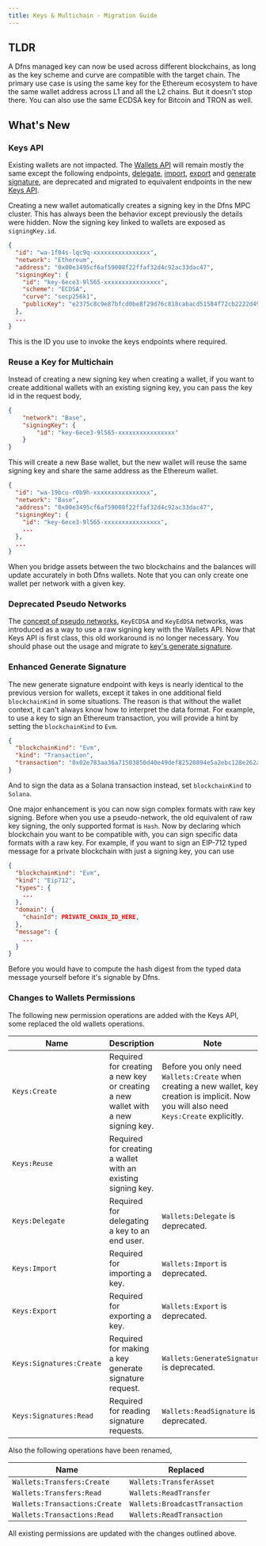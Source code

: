 ```yaml
---
title: Keys & Multichain - Migration Guide
---
```


## TLDR

A Dfns managed key can now be used across different blockchains, as long as the key scheme and curve are compatible with the target chain. The primary use case is using the same key for the Ethereum ecosystem to have the same wallet address across L1 and all the L2 chains. But it doesn't stop there. You can also use the same ECDSA key for Bitcoin and TRON as well.

## What's New

### Keys API

Existing wallets are not impacted. The [Wallets API](/api-reference/wallets) will remain mostly the same except the following endpoints, [delegate](/api-reference/keys/delegate-key), [import](/api-reference/keys/import-key), [export](/api-reference/keys/export-key) and [generate signature](/api-reference/keys/generate-signature), are deprecated and migrated to equivalent endpoints in the new [Keys API](/api-reference/keys).

Creating a new wallet automatically creates a signing key in the Dfns MPC cluster. This has always been the behavior except previously the details were hidden. Now the signing key linked to wallets are exposed as `signingKey.id`.

```json
{
  "id": "wa-1f04s-lqc9q-xxxxxxxxxxxxxxxx",
  "network": "Ethereum",
  "address": "0x00e3495cf6af59008f22ffaf32d4c92ac33dac47",
  "signingKey": {
    "id": "key-6ece3-9l565-xxxxxxxxxxxxxxxx",
    "scheme": "ECDSA",
    "curve": "secp256k1",
    "publicKey": "e2375c8c9e87bfcd0be8f29d76c818cabacd51584f72cb2222d49a13b036d84d3d"
  },
  ...
}
```

This is the ID you use to invoke the keys endpoints where required.

### Reuse a Key for Multichain

Instead of creating a new signing key when creating a wallet, if you want to create additional wallets with an existing signing key, you can pass the key id in the request body,

```json
{
    "network": "Base",
    "signingKey": {
        "id": "key-6ece3-9l565-xxxxxxxxxxxxxxxx"
    }
}
```

This will create a new Base wallet, but the new wallet will reuse the same signing key and share the same address as the Ethereum wallet.

```json
{
  "id": "wa-19bcu-r0b9h-xxxxxxxxxxxxxxxx",
  "network": "Base",
  "address": "0x00e3495cf6af59008f22ffaf32d4c92ac33dac47",
  "signingKey": {
    "id": "key-6ece3-9l565-xxxxxxxxxxxxxxxx",
    ...
  },
  ...
}
```

When you bridge assets between the two blockchains and the balances will update accurately in both Dfns wallets. Note that you can only create one wallet per network with a given key.

### Deprecated Pseudo Networks

The [concept of pseudo networks](/developers/guides/keys-and-multichain-migration-guide#deprecated-pseudo-networks), `KeyECDSA` and `KeyEdDSA` networks, was introduced as a way to use a raw signing key with the Wallets API. Now that Keys API is first class, this old workaround is no longer necessary. You should phase out the usage and migrate to [key's generate signature](/api-reference/keys/generate-signature).

### Enhanced Generate Signature

The new generate signature endpoint with keys is nearly identical to the previous version for wallets, except it takes in one additional field `blockchainKind` in some situations. The reason is that without the wallet context, it can't always know how to interpret the data format. For example, to use a key to sign an Ethereum transaction, you will provide a hint by setting the `blockchainKind` to `Evm`.

```json
{
  "blockchainKind": "Evm",
  "kind": "Transaction",
  "transaction": "0x02e783aa36a71503850d40e49def82520894e5a2ebc128e262ab1e3bd02bffbe16911adfbffb0180c0"
}
```

And to sign the data as a Solana transaction instead, set `blockchainKind` to `Solana`.

One major enhancement is you can now sign complex formats with raw key signing. Before when you use a pseudo-network, the old equivalent of raw key signing, the only supported format is `Hash`. Now by declaring which blockchain you want to be compatible with, you can sign specific data formats with a raw key. For example, if you want to sign an EIP-712 typed message for a private blockchain with just a signing key, you can use

```json
{
  "blockchainKind": "Evm",
  "kind": "Eip712",
  "types": {
    ...
  },
  "domain": {
    "chainId": PRIVATE_CHAIN_ID_HERE,
  },
  "message": {
    ...
  }
}
```

Before you would have to compute the hash digest from the typed data message yourself before it's signable by Dfns.

### Changes to Wallets Permissions

The following new permission operations are added with the Keys API, some replaced the old wallets operations.

| Name                     | Description                                                                      | Note                                                                                                                                         |
| ------------------------ | -------------------------------------------------------------------------------- | -------------------------------------------------------------------------------------------------------------------------------------------- |
| `Keys:Create`            | Required for creating a new key or creating a new wallet with a new signing key. | Before you only need `Wallets:Create` when creating a new wallet, key creation is implicit. Now you will also need `Keys:Create` explicitly. |
| `Keys:Reuse`             | Required for creating a wallet with an existing signing key.                     |                                                                                                                                              |
| `Keys:Delegate`          | Required for delegating a key to an end user.                                    | `Wallets:Delegate` is deprecated.                                                                                                            |
| `Keys:Import`            | Required for importing a key.                                                    | `Wallets:Import` is deprecated.                                                                                                              |
| `Keys:Export`            | Required for exporting a key.                                                    | `Wallets:Export` is deprecated.                                                                                                              |
| `Keys:Signatures:Create` | Required for making a key generate signature request.                            | `Wallets:GenerateSignature` is deprecated.                                                                                                   |
| `Keys:Signatures:Read`   | Required for reading signature requests.                                         | `Wallets:ReadSignature` is deprecated.                                                                                                       |

Also the following operations have been renamed,

| Name                          | Replaced                       |
| ----------------------------- | ------------------------------ |
| `Wallets:Transfers:Create`    | `Wallets:TransferAsset`        |
| `Wallets:Transfers:Read`      | `Wallets:ReadTransfer`         |
| `Wallets:Transactions:Create` | `Wallets:BroadcastTransaction` |
| `Wallets:Transactions:Read`   | `Wallets:ReadTransaction`      |

All existing permissions are updated with the changes outlined above.
